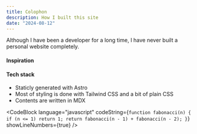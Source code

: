 ```yaml
---
title: Colophon
description: How I built this site
date: "2024-08-12"
---
```


Although I have been a developer for a long time, I have never built a personal website completely.

#### Inspiration

#### Tech stack
- Staticly generated with <Link href="https://astro.build/">Astro</Link>
- Most of styling is done with <Link href="https://tailwindcss.com/">Tailwind CSS</Link> and a bit of plain CSS
- Contents are written in <Link href="">MDX</Link>

<CodeBlock language="javascript" codeString={`function fabonacci(n) {
  if (n <= 1) return 1;
  return fabonacci(n - 1) + fabonacci(n - 2);
}`} showLineNumbers={true} />
